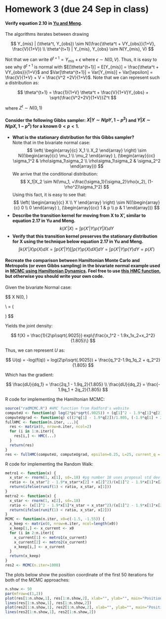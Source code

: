 Homework 3 (due 24 Sep in class)
========================================================

#### Verify equation 2.10 in [Yu and Meng](http://jarad.me/stat615/papers/Yu_Meng_to_2011.pdf).

The algorithms iterates between drawing

$$
Y_{mis} | (\theta^t, Y_{obs}) \sim N(\frac{\theta^t + VY_{obs}}{1+V}, \frac{V}{1+V})
\\ \theta^{t+1} | Y_{mis}, Y_{obs} \sim N(Y_{mis}, V)
$$

Not that we can write $\theta^{t+1} = Y_{mis} + \epsilon$ where $\epsilon \sim N(0, V)$. Thus, it is easy to see why $\theta^{t+1}$ is normal with $E[\theta^{t+1}] = E[Y_{mis}] = \frac{\theta^t + VY_{obs}}{1+V}$ and $Var[\theta^{t+1}] = Var[Y_{mis}] + Var[\epsilon] = \frac{V}{1+V} + V = \frac{V^2 +2V}{1+V}$. Note that we can represent such a distribution as:

$$
\theta^{t+1} = \frac{1}{1+V} \theta^t + \frac{V}{1+V}Y_{obs} + \sqrt{\frac{V^2+2V}{1+V}}Z^t
$$

where $Z^t \sim N(0,1)$

#### Consider the following Gibbs sampler: $X|Y \sim N(pY, 1-p^2)$ and $Y|X \sim N(pX, 1-p^2)$ for a known $0 < p < 1$.
* __What is the stationary distribution for this Gibbs sampler?__   
Note that in the bivariate normal case:
$$
\left( \begin{array}{c}
X_1 \\
X_2 \end{array} \right) 
\sim N((\begin{array}{c}
\mu_1 \\
\mu_2 \end{array} ), 
(\begin{array}{cc}
\sigma_1^2 & \rho\sigma_1\sigma_2 \\
\rho\sigma_1\sigma_2 & \sigma_2^2 \end{array}))
$$
We arrive that the conditional distribution:
$$
X_1|X_2 \sim N(\mu_1, +\frac{\sigma_1}{\sigma_2}\rho(x_2), (1-\rho^2)\sigma_1^2)
$$
Using this fact, it is easy to see that:
$$
\left( \begin{array}{c}
X \\
Y \end{array} \right) 
\sim N((\begin{array}{c}
0 \\
0 \end{array} ), 
(\begin{array}{cc}
1 & p \\
p & 1 \end{array}))
$$
* __Describe the transition kernel for moving from X to X', similar to equation 2.17 in Yu and Meng.__
$$
k(X'|X) = \int p(X'|Y)p(Y|X) dY
$$
* __Verify that this transition kernel preserves the stationary distribution for X using the technique below equation 2.17 in Yu and Meng.__
$$
\int k(X'|X)p(X)dX = \int p(X'|Y)[\int p(Y)p(X)dX] dY = \int p(X'|Y)p(Y) dY = p(X')
$$
  
#### Recreate the comparison between Hamiltonian Monte Carlo and Metropolis (or even Gibbs sampling) in the bivariate normal example used in [MCMC using Hamiltonian Dynamics](http://www.cs.utoronto.ca/~radford/ham-mcmc.abstract.html). Feel free to use [this HMC function](http://www.cs.utoronto.ca/~radford/ham-mcmc-simple), but otherwise you should write your own code.

Given the bivariate Normal case:

$$
X \sim N(0, \Sigma)

\\ \Sigma = \left( \begin{array}{ccc}
1 & .95  \\
.95 & 1 \end{array} \right)
$$

Yields the joint density:

$$
f(X) = \frac{1}{2\pi\sqrt{.9025}} exp\{\frac{x_1^2 - 1.9x_1x_2+x_2^2}{1.805}\}
$$

Thus, we can represent $U$ as:

$$
U(q) = -log(f(q)) = log(2\pi\sqrt{.9025}) + \frac{q_1^2-1.9q_1q_2 + q_2^2}{1.805}
$$

Which has the gradient:

$$
\frac{dU}{dq_1} = \frac{2q_1 - 1.9q_2}{1.805}
\\ \frac{dU}{dq_2} = \frac{- 1.9q_1 + 2q_2}{1.805}
$$

R code for implementing the Hamiltonian MCMC:

```r
source("radMCMC.R") #HMC function from Radford's website
computeU <- function(q) log(2*pi*sqrt(.9025)) + (q[1]^2 - 1.9*q[1]*q[2] + q[2]^2)/1.805
computeUgrad <- function(q) c((2*q[1] - 1.9*q[2])/1.805, (-1.9*q[1] + 2*q[2])/1.805)
fullHMC <- function(n.iter, ...){
  res <- matrix(0, nrow=n.iter, ncol=2)
  for (i in 1:n.iter){
    res[i,] <- HMC(...)
  }
  return(res)
}
res <- fullHMC(computeU, computeUgrad, epsilon=0.25, L=25, current_q = c(-1.5, -1.55), n.iter=1000)
```

R code for implementing the Random Walk:

```r
metro1 <- function(x) {
  x_star <- rnorm(1, x[1], sd=.18) #pg number 18 uses proposal std dev of 0.18
  ratio <- (x_star^2 - 1.9*x_star*x[2] + x[2]^2)/(x[1]^2 - 1.9*x[1]*x[2] + x[2]^2)
  return(ifelse(runif(1) < ratio, x_star, x[1]))
}
metro2 <- function(x) {
  x_star <- rnorm(1, x[2], sd=.18)
  ratio <- (x[1]^2 - 1.9*x[1]*x_star + x_star^2)/(x[1]^2 - 1.9*x[1]*x[2] + x[2]^2)
  return(ifelse(runif(1) < ratio, x_star, x[2]))
}
MCMC <- function(n.iter, x0=c(-1.5, -1.55)) {
  x_keep <- matrix(0, nrow=n.iter, ncol=length(x0))
  x_keep[1,] <- x_current <- x0
  for (i in 2:n.iter){
    x_current[1] <- metro1(x_current)
    x_current[2] <- metro2(x_current)
    x_keep[i,] <- x_current
  }
  return(x_keep)
}
res2 <- MCMC(n.iter=1000)
```

The plots below show the position coordinate of the first 50 iterations for both of the MCMC approaches:

```r
n.show <- 50
par(mfrow=c(1,2))
plot(res[1:n.show,1], res[1:n.show,2], xlab="", ylab="", main="Position Coordinates for Hamlitonian")
lines(res[1:n.show,1], res[1:n.show,2])
plot(res2[1:n.show,1], res2[1:n.show,2], xlab="", ylab="", main="Position Coordinates for Random Walk")
lines(res2[1:n.show,1], res2[1:n.show,2])
```